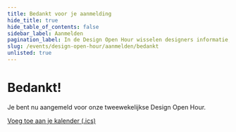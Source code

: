 ```yaml
---
title: Bedankt voor je aanmelding
hide_title: true
hide_table_of_contents: false
sidebar_label: Aanmelden
pagination_label: In de Design Open Hour wisselen designers informatie, inzichten en tips met elkaar uit.
slug: /events/design-open-hour/aanmelden/bedankt
unlisted: true
---
```


# Bedankt!

Je bent nu aangemeld voor onze tweewekelijkse Design Open Hour.

[Voeg toe aan je kalender (.ics)](/design-open-hour/design-open-hour.ics)
